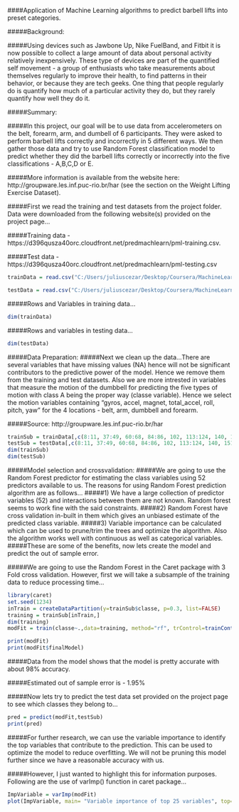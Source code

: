 ####Application of Machine Learning algorithms to predict barbell lifts into preset categories.

#####Background:

#####Using devices such as Jawbone Up, Nike FuelBand, and Fitbit it is now possible to collect a large amount of data about personal activity relatively inexpensively. These type of devices are part of the quantified self movement - a group of enthusiasts who take measurements about themselves regularly to improve their health, to find patterns in their behavior, or because they are tech geeks. One thing that people regularly do is quantify how much of a particular activity they do, but they rarely quantify how well they do it.

#####Summary:

#####In this project, our goal will be to use data from accelerometers on the belt, forearm, arm, and dumbell of 6 participants. They were asked to perform barbell lifts correctly and incorrectly in 5 different ways. We then gather those data and try to use Random Forest classification model to predict whether they did the barbell lifts correctly or incorrectly into the five classifications - A,B,C,D or E. 

#####More information is available from the website here: http://groupware.les.inf.puc-rio.br/har (see the section on the Weight Lifting Exercise Dataset). 

#####First we read the training and test datasets from the project folder. Data were downloaded from the following website(s) provided on the project page...

#####Training data - https://d396qusza40orc.cloudfront.net/predmachlearn/pml-training.csv.

#####Test data - https://d396qusza40orc.cloudfront.net/predmachlearn/pml-testing.csv

```r
trainData = read.csv("C:/Users/juliuscezar/Desktop/Coursera/MachineLearn/Training.csv", header=TRUE)

testData = read.csv("C:/Users/juliuscezar/Desktop/Coursera/MachineLearn/Testing.csv", header=TRUE)
```

#####Rows and Variables in training data...
```r
dim(trainData)
```

#####Rows and variables in testing data...
```r
dim(testData)
```


#####Data Preparation: 
#####Next we clean up the data...There are several variables that have missing values (NA) hence will not be significant contributors to the predictive power of the model. Hence we remove them from the training and test datasets. Also we are more intrested in variables that measure the motion of the dumbbell for predicting the five types of motion with class A being the proper way (classe variable). Hence we select the motion variables containing "gyros, accel, magnet, total_accel, roll, pitch, yaw" for the 4 locations - belt, arm, dumbbell and forearm.

#####Source:  http://groupware.les.inf.puc-rio.br/har


```r
trainSub = trainData[,c(8:11, 37:49, 60:68, 84:86, 102, 113:124, 140, 151:160)]
testSub = testData[,c(8:11, 37:49, 60:68, 84:86, 102, 113:124, 140, 151:160)]
dim(trainSub)
dim(testSub)
```

#####Model selection and crossvalidation: 
#####We are going to use the Random Forest predictor for estimating the class variables using 52 predictors available to us. The reasons for using Random Forest prediction algorithm are as follows...
#####1) We have a large collection of predictor variables (52) and interactions between them are not known. Random forest seems to work fine with the said constraints.
#####2) Random Forest have cross validation in-built in them which gives an unbiased estimate of the predicted class variable.
#####3) Variable importance can be calculated which can be used to prune/trim the trees and optimize the algorithm. Also the algorithm works well with continuous as well as categorical variables.
#####These are some of the benefits, now lets create the model and predict the out of sample error.

#####We are going to use the Random Forest in the Caret package with 3 Fold cross validation. However, first we will take a subsample of the training data to reduce processing time...


```r
library(caret)
set.seed(1234)
inTrain = createDataPartition(y=trainSub$classe, p=0.3, list=FALSE)
training = trainSub[inTrain,]
dim(training)
modFit = train(classe~.,data=training, method="rf", trControl=trainControl(method="cv",number=3), prox=TRUE, allowParallel=TRUE)

print(modFit)
print(modFit$finalModel)
```

#####Data from the model shows that the model is pretty accurate with about 98% accuracy. 

#####Estimated out of sample error is - 1.95%

#####Now lets try to predict the test data set provided on the project page to see which classes they belong to...

```r
pred = predict(modFit,testSub)
print(pred)
```

#####For further research, we can use the variable importance to identify the top variables that contribute to the prediction. This can be used to optimize the model to reduce overfitting. We will not be pruning this model further since we have a reasonable accuracy with us. 

#####However, I just wanted to highlight this for information purposes. Following are the use of varImp() function in caret package...

```r
ImpVariable = varImp(modFit)
plot(ImpVariable, main= "Variable importance of top 25 variables", top=25)
```
